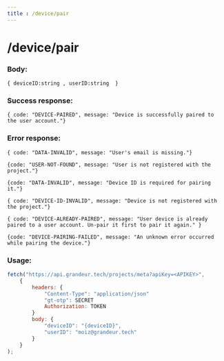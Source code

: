 ```yaml
---
title : /device/pair
---
```


# /device/pair

### Body:

`{ deviceID:string , userID:string  }`

### Success response:

`{ code: "DEVICE-PAIRED", message: "Device is successfully paired to the user account."}`

### Error response:

`{ code: "DATA-INVALID", message: "User's email is missing."}`

`{code: "USER-NOT-FOUND", message: "User is not registered with the project."}`

`{code: "DATA-INVALID", message: "Device ID is required for pairing it."}`

`{ code: "DEVICE-ID-INVALID", message: "Device is not registered with the project."}`

`{ code: "DEVICE-ALREADY-PAIRED", message: "User device is already paired to a user account. Un-pair it first to pair it again." }`

`{code: "DEVICE-PAIRING-FAILED", message: "An unknown error occurred while pairing the device."}`





### Usage:

```jsx
fetch("https://api.grandeur.tech/projects/meta?apiKey=<APIKEY>",
	{
		headers: {
			"Content-Type": "application/json"
			"gt-otp": SECRET
			Authorization: TOKEN
		}
		body: {
            "deviceID": "{deviceID}",
            "userID": "moiz@grandeur.tech"
        }
	}
);
```
